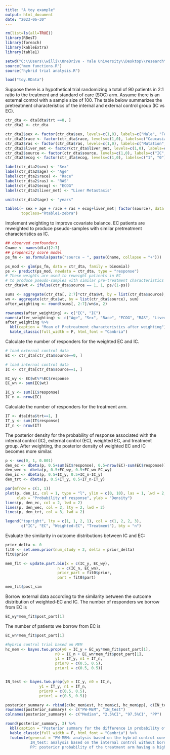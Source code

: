 ---
title: "A toy example"
output: html_document
date: "2023-06-30"
---

```{r packages, echo=FALSE,include=FALSE}
rm(list=ls(all=TRUE))
library(RBesT)
library(foreach)
library(kableExtra)
library(table1)

setwd("C:\\Users\\willi\\OneDrive - Yale University\\Desktop\\research\\ps_mem\\code")
source("mem functions.R")
source("hybrid trial analysis.R")

load("toy.RData")
```

Suppose there is a hypothetical trial randomizing a total of 90 patients in 2:1 ratio to the treatment and standard of care (SOC) arm. Assume there is an external control with a sample size of 100. The table below summarizes the pretreatment characteristics of the internal and external control group (IC vs EC). 
```{r, echo=FALSE, include=TRUE}
ctr_dta <- dta[dta$trt ==0, ]
ctr_dta2 <- ctr_dta

ctr_dta2$sex <- factor(ctr_dta$sex, levels=c(1,0), labels=c("Male", "Female"))
ctr_dta2$race <- factor(ctr_dta$race, levels=c(1,0), labels=c("Caucasian", "Non-Caucasian"))
ctr_dta2$ras <- factor(ctr_dta$ras, levels=c(1,0), labels=c("Mutation", "WT"))
ctr_dta2$liver_met <- factor(ctr_dta$liver_met, levels=c(1,0), labels=c("Yes", "No"))
ctr_dta2$source <- factor(ctr_dta$source, levels=c(1,0), labels=c("IC", "EC"))
ctr_dta2$ecog <- factor(ctr_dta$ecog, levels=c(1,0), labels=c("1", "0"))

label(ctr_dta2$sex) <- "Sex"
label(ctr_dta2$age) <- "Age"
label(ctr_dta2$race) <- "Race"
label(ctr_dta2$ras) <- "RAS"
label(ctr_dta2$ecog) <- "ECOG"
label(ctr_dta2$liver_met) <- "Liver Metastasis"

units(ctr_dta2$age) <- "years"

table1(~ sex + age + race + ras + ecog+liver_met| factor(source), data = ctr_dta2,
       topclass="Rtable1-zebra")
```




Implement weighting to improve covariate balance. EC patients are reweighted to produce pseudo-samples with similar pretreatment characteristics as IC. 
```{r, echo=TRUE, include=TRUE}
## observed confounders
Cname <- names(dta)[2:7]
## propensity score model
ps_fm <- as.formula(paste("source ~ ", paste(Cname, collapse = "+")))

ps_mod <- glm(ps_fm, data = ctr_dta, family = binomial)
ps <- predict(ps_mod, newdata = ctr_dta, type = "response")
# These weights are used to reweight patients in EC 
# to produce pseudo-samples with similar pre-treatment characteristics
ctr_dta$wt <- ifelse(ctr_dta$source == 1, 1, ps/(1-ps))

sums <- aggregate(ctr_dta[, 2:7]*ctr_dta$wt, by = list(ctr_dta$source), sum)
wn <- aggregate(ctr_dta$wt, by = list(ctr_dta$source), sum)
after_weighting <- round(sums[, 2:7]/wn$x, 2)

rownames(after_weighting) <- c("EC", "IC")
names(after_weighting) <- c("Age", "Sex", "Race", "ECOG", "RAS", "Liver Metastasis")
after_weighting %>%
  kbl(caption = "Mean of Pretreatment characteristics after weighting") %>%
  kable_classic(full_width = F, html_font = "Cambria")
```


Calculate the number of responders for the weighted EC and IC.
```{r, echo=TRUE, include=TRUE}
# load external control data
EC <- ctr_dta[ctr_dta$source==0, ]

# load internal control data
IC <- ctr_dta[ctr_dta$source==1, ]

EC_wy <- EC$wt%*%EC$response
EC_wn <- sum(EC$wt)

IC_y <- sum(IC$response)
IC_n <- nrow(IC)
```

Calculate the number of responders for the treatment arm.
```{r, echo=TRUE, include=TRUE}
IT <- dta[dta$trt==1, ]
IT_y <- sum(IT$response)
IT_n <- nrow(IT)
```

The posterior density for the probability of response associated with the internal control (IC), external control (EC), 
weighted EC, and treatment group. After weighting, the posterior density of weighted EC and IC becomes more similar. 
```{r, echo=TRUE, include=TRUE}
p <- seq(0, 1, 0.001)
den_ec <- dbeta(p, 0.5+sum(EC$response), 0.5+nrow(EC)-sum(EC$response))
den_wec <- dbeta(p, 0.5+EC_wy, 0.5+EC_wn-EC_wy)
den_ic <- dbeta(p, 0.5+IC_y, 0.5+IC_n-IC_y)
den_trt <- dbeta(p, 0.5+IT_y, 0.5+IT_n-IT_y)

par(mfrow = c(1, 1))
plot(p, den_ic, col = 1, type = "l", ylim = c(0, 10), las = 1, lwd = 2, 
     xlab = "Probability of response", ylab = "Density")
lines(p, den_ec, col = 2, lwd = 2)
lines(p, den_wec, col = 2, lty = 2, lwd = 2)
lines(p, den_trt, col = 3, lwd = 2)

legend("topright", lty = c(1, 1, 2, 1), col = c(1, 2, 2, 3), 
       c("IC", "EC", "Weighted-EC", "Treatment"), bty = "n")
```


Evaluate the similarity in outcome distributions between IC and EC:
```{r, echo=TRUE, include=TRUE}
prior_delta <- 0
fit0 <- set.mem.prior(num_study = 2, delta = prior_delta)
fit0$prior

mem_fit <- update.part.bin(x = c(IC_y, EC_wy), 
                       n = c(IC_n, EC_wn), 
                       prior_part = fit0$prior, 
                       part = fit0$part)

mem_fit$post_sim
```

Borrow external data according to the similarity between the outcome distribution of weighted-EC and IC. 
The number of responders we borrow from EC is
```{r, echo=TRUE, include=TRUE}
EC_wy*mem_fit$post_part[1]
```

The number of patients we borrow from EC is
```{r, echo=TRUE, include=TRUE}
EC_wn*mem_fit$post_part[1]
```


```{r, echo=TRUE, include=TRUE}
#hybrid control trial based on MEM
hc_mem <- bayes.two.prop(y0 = IC_y + EC_wy*mem_fit$post_part[1], 
                      n0 = IC_n + EC_wn*mem_fit$post_part[1], 
                      y1 = IT_y, n1 = IT_n,
                      prior0 = c(0.5, 0.5), 
                      prior1 = c(0.5, 0.5))


IN_test <- bayes.two.prop(y0 = IC_y, n0 = IC_n, 
               y1 = IT_y, n1 = IT_n,
               prior0 = c(0.5, 0.5), 
               prior1 = c(0.5, 0.5))

posterior_summary <- rbind(c(hc_mem$est, hc_mem$ci, hc_mem$pp), c(IN_test$est, IN_test$ci, IN_test$pp))
rownames(posterior_summary) <- c("PW-MEM", "IN_test")
colnames(posterior_summary) <- c("Median", "2.5%CI", "97.5%CI", "PP")

round(posterior_summary, 3) %>%
  kbl(caption = "Posterior summary for the difference in probability of responese") %>%
  kable_classic(full_width = F, html_font = "Cambria") %>%
  footnote(general = "PW-MEM: analysis based on the hybrid control constructed using MEM and propensity score weighting; 
           IN_test: analysis based on the internal control without borrowing from EC;
           PP: posterior probability of the treatment arm having a higher probability of response")

```
